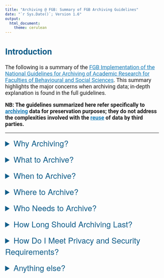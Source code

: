 ```yaml
---
title: "Archiving @ FGB: Summary of FGB Archiving Guidelines"
date: "`r Sys.Date()`; Version 1.6"
output: 
  html_document:
    theme: cerulean
---
```

## {#CSS}

<style type="text/css">


.main-container {
  max-width: 80%;
  margin-left: auto;
  margin-right: auto;
  padding-top: 5%;
  padding-bottom: 30%;
  padding-right: 10%;
  padding-left: 10%;
}

/* need to ensure all text is in Roboto so as to be in-line with VU house style*/

body {
  font-family: 'Roboto', sans-serif;
}

h1.title {
  font-size: 28px;
  text-align: center;
}

h4.date { /* this is to affect the size of the date text in the YAML when it prints in html  */
  font-size: 20px;
  text-align: center;
}

h2 {
  font-size: 28px;
}

h3 {
  font-size: 20px;
}

p {
  font-size: 18px;
}

li {
  font-size: 18px;
  margin: 5px;
}

/* improve contrast for all a-tags and headers for accessibility */

a {
  color: #157bb7;
}

h1, h2, h3, h4 {
  color: #105d89;
}

summary { /* this is copied from the bootstrap css for cerulean; by using the following I can change the text from the summary
class so that if looks like a header within the cerulean theme*/
  font-family: "Helvetica Neue", Helvetica, Arial, sans-serif;
  font-weight: 500;
  font-size: 26px;
  color: #105d89;
}

#indent {
  margin-left: 2em; /* this indents an entire paragraph */
}

#negindent {
  margin-left: -2.5em; /* this reduces the indent of an entire paragraph; moves it left */
}

/* make sure colour for reference text isn't too light; for constrast grey cannot be light than #737373 */

.reference {
  font-style: italic;
  color: #737373;
}

</style>

## Introduction {#introduction}

The following is a summary of the [FGB Implementation of the National Guidelines for Archiving of Academic Research for Faculties of Behavioural and Social Sciences](ArchivingGuidelinesFull.html){target="_blank"}. This summary highlights the major concerns when archiving data; in-depth explanation is found in the full guidelines.

**NB: The guidelines summarized here refer specifically to [archiving](../definitions/Definitions.html#archivingdata){target="_blank"} data for preservation purposes; they do not address the complexities involved with the [reuse](../definitions/Definitions.html#reusedata){target="_blank"} of data by third parties.**

-------------------------

<div id="whyarchive">
<details>
<summary>Why Archiving?</summary> 
<br>
Data and supplementary materials from your research should be archived because:

* Archiving promotes research integrity and transparency by:
  + Ensuring that research results can be verified, reproduced and, where possible, replicated
  + Providing assurances that data have not been inappropriately tampered with after collection
* Archiving preserves valuable data and the materials necessarily for the proper interpretation of this data well into the future
* Archiving data is important for the safety of your participants when conducting medical research 
  + The archived data serves as a record of the medical interventions that each participant experienced
  + This information is important for safety monitoring and long-term follow-up

<br>
<div class="reference">
Summarized from guideline sections: [1](ArchivingGuidelinesFull.html#section1){target=_blank} and [1.1](ArchivingGuidelinesFull.html#section1.1){target=_blank}
</div>

</details>
</div>
<br>
<div id="whatarchive">
<details>
<summary>What to Archive?</summary> 
<br>
You should archive whatever would be necessary to properly interpret your data. This includes data, but also documentation about the data and the research process, as well as code scripts used in the process of your research

* There should be sufficient documentation in the archived materials so that another researcher could reanalyse your data and reproduce your research results without ever contacting you. 
* [Section 2.1.1](ArchivingGuidelinesFull.html#subsection4){target="_blank"} of the full guidelines lists the kinds of materials you are expected to archive. Not everything listed will necessarily apply to your research.


<!--add the following point when the data package page (NEED TO UPDATE NAME OF THAT PAGE) is finished
* The data and supporting materials you will archive are referred to in the guidelines as a [data package](../definitions/Definitions.html#archivingpackage){target="_blank"}. More details on what you should include in your data package based on the types of data you use in your research can be found [here](ArchivingPackage.html){target="_blank"}.
-->
<br>
<div class="reference">
Summarized from guideline sections: [2.1](ArchivingGuidelinesFull.html#section2.1){target=_blank}, [2.1.1](ArchivingGuidelinesFull.html#section2.1.1){target=_blank} and [2.1.2](ArchivingGuidelinesFull.html#section2.1.2){target=_blank}
</div>

<!--Could maybe add a statement here about PURE registration?-->

</details>
</div>
<br>
<div id="whenarchive">
<details>
<summary>When to Archive?</summary> 
<br>
A data package *must* be archived whenever you publish a research article. Researchers are expected to manage their data efficiently during the course of their research so that they can archive the data and supporting materials **as soon as their research article is accepted for publication**. 
 
Additionally, archiving is recommended, but not required, when:

* Data collection for a [research project](../definitions/Definitions.html#researchproject){target="_blank"} has finished, so that the raw data can be stored in a way that prevents (unintentional) modification
* A [research project](../definitions/Definitions.html#researchproject){target="_blank"} is complete, even if the data are not used in any research publications

<br>
<div class="reference">
Summarized from guideline sections: [1.1](ArchivingGuidelinesFull.html#section1.1){target=_blank} and [2.2](ArchivingGuidelinesFull.html#section2.2){target=_blank}
</div>

</details>
</div>
<br>
<div id="wherearchive">
<details>
<summary>Where to Archive?</summary> 
<br>


<!--Include the follow section when further along with a page on the various archives and which one to pick
* The choice of archive depends mainly on the privacy and security risks of the data and materials in the archiving package. See this [page](SecureArchiving.html){target="_blank"} for more information on which archive to choose.
-->

<!--Can also delete or modify this following statement when the more detailed page on picking an archive is complete
-->
The vast majority of data used within the faculty is considered [personal data](../definitions/Definitions.html#personaldata){target="_blank"} and therefore should be stored in a secure archive. The default archive at FGB for most situations is [YODA](../tools/YODAInstructionsFGB.html){target="_blank"}.

* If your data can be [de-identified](../../Security/Deidentification.html){target="_blank"} enough that they fall under the "Blue" category from the [Privacy Risk categorization](../../Security/PrivacyRisks.html){target="_blank"}, then you can use other archives, such as [DataverseNL](https://dataverse.nl/dataverse/vuamsterdam){target="_blank"} or an external [data repository](https://www.re3data.org/){target="_blank"}.
  **It is *very* important, however, that when de-identifying your data that you do not irrevocably modify the raw data. Irrevocable modification defeats the purpose of archiving unadulterated raw data. See [How Do I Meet Privacy and Security Requirements?](#privacy_security) for further explanation.**
  + You should check with the [FGB Privacy Champion](research.data.fgb@vu.nl) that your data are indeed "Blue" data before archiving them in a less secure archive than YODA.
  + If your data cannot be de-identified to the "Blue" category level, it may still be possible to archive the supporting materials (e.g. research code, codebooks, interview scipts etc.) in archives or data repositories other than YODA. Just make sure these supporting materials don't contain any personal or [confidential information](https://fgb-rdm.nl/Security/PrivacyRisks.html#confidentiality){target="_blank"}.


<br>
<div class="reference">
Summarized from guideline sections: [1.3](ArchivingGuidelinesFull.html#section1.3){target=_blank}, [2.1.1](ArchivingGuidelinesFull.html#subsection4){target=_blank} and [3.3](ArchivingGuidelinesFull.html#section3.3){target=_blank}

</div>
</details>
</div>
<br>
<div id="whoarchive">
<details>
<summary>Who Needs to Archive?</summary> 

### Who do the guidelines apply to?

* The FGB archiving guidelines apply to all researchers conducting research within the faculty. 

* It also applies to Bachelor's or one-year Master's students **if their research results in a research publication**. 
  + For Bachelor's and one-year Master's students who don't publish any research articles, it is still recommended that they provide an informal data package of their work to their supervisor as a way to practice archiving. The supervisor can decide whether these materials needs to be preserved.


### Who is responsible for archiving?

* If you are the first author on a research paper, you are responsible for archiving. If the first author works at another research facility, you should make sure that the first author will ensure that the data are archived.

* If data are archived for preservation purposes after data collection or upon completion of a research project, the lead researcher is responsible for archiving.

* For research from PhD candidates, Master's and Bachelor's students, the supervisor is responsible for archiving; they may delegate the task to be completed by their student, but they remain ultimately responsible for this task.

* The final responsibility for all archiving in the faculty lies with the dean.



### Who should have access to the archived data?

* Whoever is responsible for archiving should have access to the archived data and supporting materials.
  + There should also be at least one other person who also has access to the archived materials.

<br>
<div class="reference">
Summarized from guideline sections: [1.2](ArchivingGuidelinesFull.html#section1.2){target=_blank}, [2.3](ArchivingGuidelinesFull.html#section2.3){target=_blank} and [2.4](ArchivingGuidelinesFull.html#section2.4){target=_blank}
</div>

</details>
</div>
<br>
<div id="howlong">
<details>
<summary>How Long Should Archiving Last?</summary>
<br>
The duration of archiving depends on the reason you are archiving as well as on other policies and laws.

* For research that isn't subject to the [WMO law](https://english.ccmo.nl/investigators/legal-framework-for-medical-scientific-research/your-research-is-it-subject-to-the-wmo-or-not){target="_blank"}, the [Good Clinical Practice (GCP) Guidelines](https://www.ema.europa.eu/en/documents/scientific-guideline/guideline-content-management-archiving-clinical-trial-master-file-paper/electronic_en.pdf){target="_blank"} or the other regulations mentioned in [section 1.1](ArchivingGudelinesFull.html#section1.1){target="_blank"} of the full archiving guidelines:
  + The data and supporting materials used in the publication of a research article must be archived for 10 years from the date of publication
    + If the data are reused for new research articles, this archiving term should be extended for another 10 years from the new publication date
  + If you chose to archive data after data collection was completed or upon the completion of a research project, even if the data have not (yet) been used for a research article, you can determine how long the data should be archived


* If you are conducting medical research, the duration of archiving will depend on which laws and regulations apply. To determine which archiving duration applies, see this [page](https://english.ccmo.nl/investigators/data-retention-periods-for-medical-research){target="_blank"} from the CCMO or [section 3.1](ArchivingGuidelinesFull.html#section3.1){target=_blank} from the full archiving guidelines

  
* Any data that falls under the "Blue" category from the [Privacy Risk categorization](../../Security/PrivacyRisks.html){target="_blank"} and/or supporting materials that don't contain any [personal](../definitions/Definitions.html#personaldata){target="_blank"} and/or [confidential information](https://fgb-rdm.nl/Security/PrivacyRisks.html#confidentiality){target="_blank"} can be archived indefinitely, unless any other contracts or agreements apply that limit the archiving duration. 

<br>
<div class="reference">
Summarized from guideline section: [3.1](ArchivingGuidelinesFull.html#section3.1){target=_blank}
</div>

</details>
</div>
<br>
<div id="privacy_security">
<details>
<summary>How Do I Meet Privacy and Security Requirements?</summary>
<br>
It is important that the archived data are protected, particularly when these data are considered [personal](../definitions/Definitions.html#personaldata){target="_blank"}, but you must also ensure that the integrity of the raw data is maintained. 

* Raw data can usually be [de-identified](../../Security/Deidentification.html){target="_blank"}, but it's important that they are not irrevocably altered in the process. Generally, you can  de-identify the data up to step 4 of this de-identification [guide](../../Security/Deidentification.html#Step_4:_Separate_the_direct_identifiers_from_research_data){target="_blank"} without irrevocably altering the raw data. **Only de-identify raw data to a point where it could be returned to its original state**.
* You will need to determine whether any [directly identifying](../definitions/Definitions.html#directID){target="_blank"} personal data collected in the course of your research need to be archived[**](#consentterm) and, if so, for how long. Also determine whether it's necessary to re-identify any de-identified data.
  + This will depend on the nature of your research and what regulations apply. [Section 3.2](ArchivingGuidelinesFull.html#section3.2){target="_blank"} of the full guidelines explains in detail what is required.
* If raw data are separated into [directly identifying](../definitions/Definitions.html#directID){target="_blank"} personal data and de-identified research data, you may: 
  + Archive the de-identified research data in a less secure archive if the data are sufficiently low risk (see [Where to Archive](#wherearchive)). The personal data must be archived in a separate, highly secure archive. Make sure to cross-reference these separate archiving submissions to each other in your documentation.
  + Archive both sets of data in a single, highly secure archive, but submit the personal data separately from the de-identified research data (in other words, create two submissions). Make sure to cross-reference the two submissions to each other in your documentation 
* If the raw data cannot be separated into personal data and de-identified research data without irrevocably altering the raw data, archive all of the data together in a secure archive (see [Where to Archive](#wherearchive))
* You may consider encrypting the personal data (or all of the data if the personal data cannot be separated from the research data), but you must ensure that you have a plan for the long-term management of the de-encryption key. When using YODA as an archive, your best option is to contact the YODA administrator to provide them with a copy of the de-encryption key, and then print a copy of the key and store it in your department's paper archive.

<div id="consentterm">

**One reason you may need to preserve [directly identifying](../definitions/Definitions.html#directID){target="_blank"} personal data is if you obtained consent from participants for the use of their data in your research. You must save these consent forms for as long as the data will be archived.

* The forms need to be saved to serve as evidence that consent was legally obtained. Depending on the nature of the research, the link between the consent form and the data itself may or may not need to be maintained. [Section 3.2](ArchivingGuidelinesFull.html#section3.2){target="_blank"} of the full guidelines explains this further. Once the archiving term is complete, assess whether the research data can be destroyed. Once the research data are destroyed the consent forms should also be destroyed.
* Even if the consent forms do not include any personal data, it is still necessary to save the consent forms for the same duration as the archived research data.
* If paper consent forms were scanned into a digital form, it is not currently allowed (according to both current VU policy and legal requirements for medical research) to destroy the original paper copies. See this [statement](ArchivingGuidelinesFull.html#paperarchiving){target="_blank"} in the full guidelines for more information.
</div>

<br>
<div class="reference">
Summarized from guideline sections: [1.3](ArchivingGuidelinesFull.html#section1.3){target=_blank}, [2.1.1](ArchivingGuidelinesFull.html#subsection4){target=_blank}, [3.2](ArchivingGuidelinesFull.html#section3.2){target=_blank} and
[3.3](ArchivingGuidelinesFull.html#section3.3){target=_blank}
</div>

</details>
<br>
<div id="addtl_info">
<details>
<summary>Anything else?</summary>
<br>

Archived data must be persistently findable when the data are used in a research publication. Archived data must also be registered in PURE for VU administrative purposes. FGB researchers can meet these requirements by archiving their data in YODA and publishing those data, even if the data are kept closed or restricted access to prevent/limit [data reuse](../definitions/Definitions.html#reusedata){target="_blank"} of the data. The metadata published in YODA will be automatically uploaded to PURE, meaning the researcher is not required to make a separate PURE registration. 

<br>
<div class="reference">
Summarized from guideline section: [4](ArchivingGuidelinesFull.html#purereg){target=_blank}
</div>
</details>
</div>
<br>

